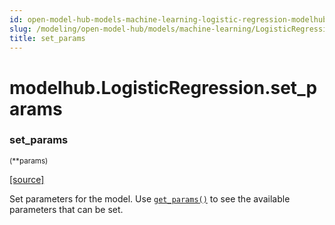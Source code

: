```yaml
---
id: open-model-hub-models-machine-learning-logistic-regression-modelhub-logistic-regression-set-params
slug: /modeling/open-model-hub/models/machine-learning/LogisticRegression/set_params/
title: set_params
---
```


# modelhub.LogisticRegression.set_params

<div className="method">

### <span className="name">set_params</span>

<small className="parameter-list">(<span className="parameter" id="**">\*\*params</span>)</small>


&#8203;<span className="view-source">[[source]](https://github.com/objectiv/objectiv-analytics/blob/main/modelhub/modelhub/models/logistic_regression.py)</span>

<div className="content">

Set parameters for the model. Use [`get_params()`](/modeling/open-model-hub/models/machine-learning/LogisticRegression/modelhub.LogisticRegression.get_params.mdx) to see the available parameters that can be
set.


</div>


</div>
